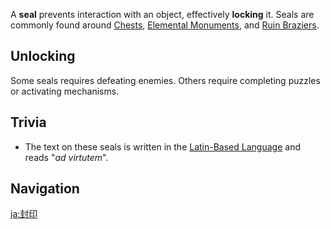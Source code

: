 {{For|the Ruin Machines-binding seals in Sumeru|Stone Pillar Seal}}

{{Terminology Infobox
|image = Seal around Chest.png
|caption = A seal around an Exquisite Chest
|type = Exploration
|type2 = Game Systems
}}
A '''seal''' prevents interaction with an object, effectively '''locking''' it. Seals are commonly found around [[Chest]]s, [[Elemental Monument]]s, and [[Ruin Brazier]]s.

==Unlocking==
Some seals requires defeating enemies. Others require completing puzzles or activating mechanisms.

==Trivia==
* The text on these seals is written in the [[Latin-Based Language]] and reads "''ad virtutem''".
<!--
==Gallery==
<gallery>

</gallery>-->

==Navigation==
{{Exploration Navbox}}

[[ja:封印]]